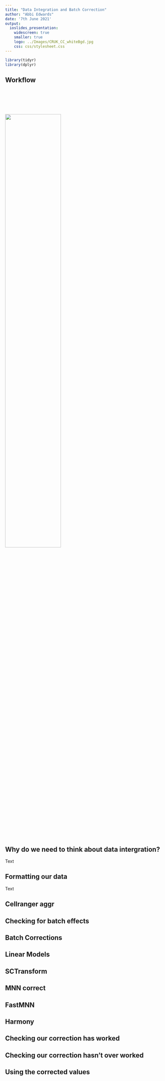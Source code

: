 ```yaml
---
title: "Data Integration and Batch Correction"
author: "Abbi Edwards"
date: '7th June 2021'
output:
  ioslides_presentation:
    widescreen: true
    smaller: true
    logo: ../Images/CRUK_CC_whiteBgd.jpg
    css: css/stylesheet.css
---
```


```r
library(tidyr)
library(dplyr)

```

## Workflow

<div style="line-height: 50%;"><br></div>

<img src="../Images/workflow.svg" class="centerimg" style="width: 60%; margin-top: 60px;">

## Why do we need to think about data intergration?

Text

## Formatting our data

Text

## Cellranger aggr

## Checking for batch effects

## Batch Corrections

## Linear Models

## SCTransform

## MNN correct

## FastMNN

## Harmony

## Checking our correction has worked

## Checking our correction hasn't over worked

## Using the corrected values



